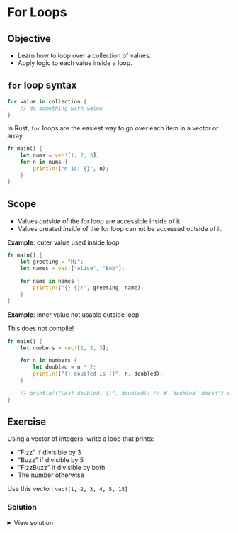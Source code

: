 # For Loops

::: callout-tip

## Objective

* Learn how to loop over a collection of values.
* Apply logic to each value inside a loop.
:::

## `for` loop syntax

```rust
for value in collection {
    // do something with value
}
```

In Rust, `for` loops are the easiest way to go over each item in a vector or array.

```rust
fn main() {
    let nums = vec![1, 2, 3];
    for n in nums {
        println!("n is: {}", n);
    }
}
```


## Scope

* Values *outside* of the for loop are accessible inside of it.
* Values created *inside* of the for loop cannot be accessed outside of it.


**Example**: outer value used inside loop

```rust
fn main() {
    let greeting = "Hi";
    let names = vec!["Alice", "Bob"];

    for name in names {
        println!("{} {}!", greeting, name);
    }
}
```

**Example**: inner value not usable outside loop

::: callout-danger
This does not compile!
:::

```rust
fn main() {
    let numbers = vec![1, 2, 3];

    for n in numbers {
        let doubled = n * 2;
        println!("{} doubled is {}", n, doubled);
    }

    // println!("Last doubled: {}", doubled); // ❌ `doubled` doesn't exist here
}
```

## Exercise

Using a vector of integers, write a loop that prints:

* "Fizz" if divisible by 3
* "Buzz" if divisible by 5
* "FizzBuzz" if divisible by both
* The number otherwise

Use this vector: `vec![1, 2, 3, 4, 5, 15]`

### Solution

<details>
<summary>View solution</summary>

```rust
fn main() {
    let nums = vec![1, 2, 3, 4, 5, 15];

    for n in nums {
        if n % 15 == 0 {
            println!("FizzBuzz");
        } else if n % 3 == 0 {
            println!("Fizz");
        } else if n % 5 == 0 {
            println!("Buzz");
        } else {
            println!("{}", n);
        }
    }
}
```

</details>
